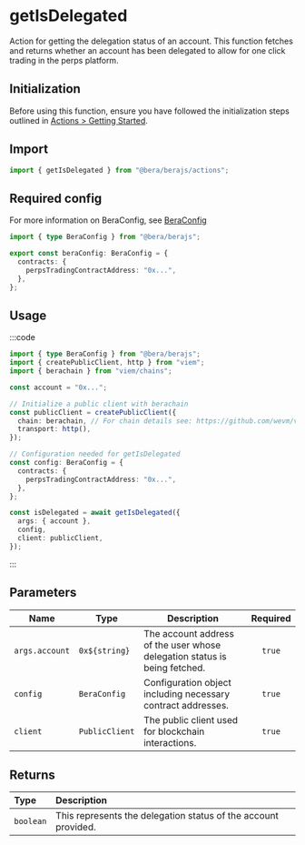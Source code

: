 # getIsDelegated

Action for getting the delegation status of an account. This function fetches and returns whether an account has been delegated to allow for one click trading in the perps platform.

## Initialization

Before using this function, ensure you have followed the initialization steps outlined in [Actions > Getting Started](/actions/getting-started).

## Import

```ts
import { getIsDelegated } from "@bera/berajs/actions";
```

## Required config

For more information on BeraConfig, see [BeraConfig](/bera-config/)

```ts twoslash
import { type BeraConfig } from "@bera/berajs";

export const beraConfig: BeraConfig = {
  contracts: {
    perpsTradingContractAddress: "0x...",
  },
};
```

## Usage

:::code

```ts [example.ts]
import { type BeraConfig } from "@bera/berajs";
import { createPublicClient, http } from "viem";
import { berachain } from "viem/chains";

const account = "0x...";

// Initialize a public client with berachain
const publicClient = createPublicClient({
  chain: berachain, // For chain details see: https://github.com/wevm/viem/blob/main/src/chains/index.ts
  transport: http(),
});

// Configuration needed for getIsDelegated
const config: BeraConfig = {
  contracts: {
    perpsTradingContractAddress: "0x...",
  },
};

const isDelegated = await getIsDelegated({
  args: { account },
  config,
  client: publicClient,
});
```

:::

## Parameters

| Name           | Type           | Description                                                               | Required |
| -------------- | -------------- | ------------------------------------------------------------------------- | :------: |
| `args.account` | `0x${string}	`  | The account address of the user whose delegation status is being fetched. |  `true`  |
| `config`       | `BeraConfig`   | Configuration object including necessary contract addresses.              |  `true`  |
| `client`       | `PublicClient` | The public client used for blockchain interactions.                       |  `true`  |

## Returns

| Type      | Description                                                    |
| :-------- | :------------------------------------------------------------- |
| `boolean` | This represents the delegation status of the account provided. |
